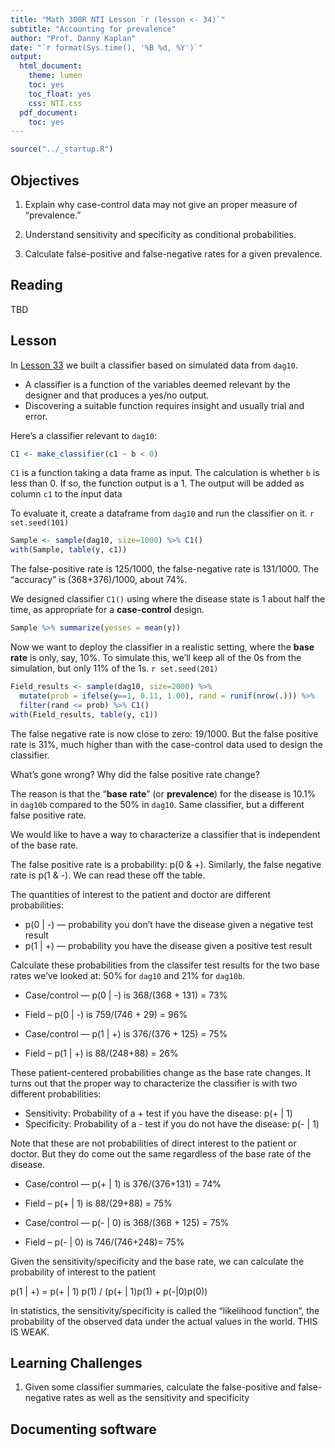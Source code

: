 ```yaml
---
title: "Math 300R NTI Lesson `r (lesson <- 34)`"
subtitle: "Accounting for prevalence"
author: "Prof. Danny Kaplan"
date: "`r format(Sys.time(), '%B %d, %Y')`"
output:
  html_document:
    theme: lumen
    toc: yes
    toc_float: yes
    css: NTI.css
  pdf_document:
    toc: yes
---
```



```r
source("../_startup.R")
```


## Objectives

#. Explain why case-control data may not give an proper measure of "prevalence."

#. Understand sensitivity and specificity as conditional probabilities.

#. Calculate false-positive and false-negative rates for a given prevalence.



## Reading

TBD


## Lesson

In [Lesson 33](Math300R-Lesson33.html) we built a classifier based on simulated data from `dag10`. 

- A classifier is a function of the variables deemed relevant by the designer and that produces a yes/no output.
- Discovering a suitable function requires insight and usually trial and error.  



Here's a classifier relevant to `dag10`:

```r
C1 <- make_classifier(c1 ~ b < 0)
```

`C1` is a function taking a data frame as input. The calculation is whether `b` is less than 0. If so, the function output is a 1. The output will be added as column `c1` to the input data

To evaluate it, create a dataframe from `dag10` and run the classifier on it. `r set.seed(101)`

```r
Sample <- sample(dag10, size=1000) %>% C1()
with(Sample, table(y, c1))
```

The false-positive rate is 125/1000, the false-negative rate is 131/1000. The "accuracy" is (368+376)/1000, about 74%.

We designed classifier `C1()` using where the disease state is 1 about half the time, as appropriate for a **case-control** design.

```r
Sample %>% summarize(yesses = mean(y))
```

Now we want to deploy the classifier in a realistic setting, where the **base rate** is only, say, 10%. To simulate this, we'll keep all of the 0s from the simulation, but only 11% of the 1s. `r set.seed(201)`


```r
Field_results <- sample(dag10, size=2000) %>% 
  mutate(prob = ifelse(y==1, 0.11, 1.00), rand = runif(nrow(.))) %>%
  filter(rand <= prob) %>% C1()
with(Field_results, table(y, c1))
```

The false negative rate is now close to zero: 19/1000. But the false positive rate is 31%, much higher than with the case-control data used to design the classifier. 

What's gone wrong? Why did the false positive rate change? 

The reason is that the "**base rate**" (or **prevalence**) for the disease is 10.1% in `dag10b` compared to the 50% in `dag10`. Same classifier, but a different false positive rate.

We would like to have a way to characterize a classifier that is independent of the base rate.

The false positive rate is a probability: p(0 & +). Similarly, the false negative rate is p(1 & -). We can read these off the table. 

The quantities of interest to the patient and doctor are different probabilities: 

- p(0 | -) --- probability you don't have the disease given a negative test result
- p(1 | +) --- probability you have the disease given a positive test result

Calculate these probabilities from the classifer test results for the two base rates we've looked at: 50% for `dag10` and 21% for `dag10b`.


- Case/control --- p(0 | -) is 368/(368 + 131) = 73%
- Field -- p(0 | -) is 759/(746 + 29) = 96%

- Case/control --- p(1 | +) is 376/(376 + 125) = 75%
- Field -- p(1 | +) is 88/(248+88) = 26%

These patient-centered probabilities change as the base rate changes. It turns out that the proper way to characterize the classifier is with two different probabilities:

- Sensitivity: Probability of a + test if you have the disease: p(+ | 1)
- Specificity: Probability of a - test if you do not have the disease: p(- | 1)

Note that these are not probabilities of direct interest to the patient or doctor. But they do come out the same regardless of the base rate of the disease.

- Case/control --- p(+ | 1) is 376/(376+131) = 74%
- Field -- p(+ | 1) is 88/(29+88) = 75%

- Case/control --- p(- | 0) is 368/(368 + 125) = 75%
- Field -- p(- | 0) is 746/(746+248)= 75%

Given the sensitivity/specificity and the base rate, we can calculate the probability of interest to the patient

p(1 | +) = p(+ | 1) p(1) / (p(+ | 1)p(1) + p(-|0)p(0))

In statistics, the sensitivity/specificity is called the "likelihood function", the probability of the observed data under the actual values in the world. THIS IS WEAK.

## Learning Challenges

1. Given some classifier summaries, calculate the false-positive and false-negative rates as well as the sensitivity and specificity

## Documenting software

  

